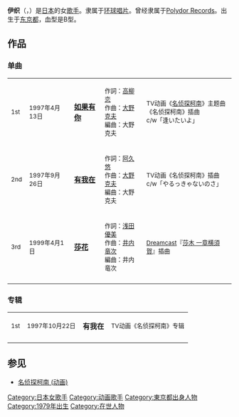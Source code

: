 {{藝人
| 姓名     = 伊织
| 類型     = 歌手
| 圖片     = 
| 圖片尺寸 =
| 圖片簡介 = 
| 原名     =
| 外文名   =
| 外文     =
| 羅馬拼音 =
| 英文名   =
| 綽號     =
| 其他藝名 =
| 國籍     = {{JPN}}
| 語言     = [[日本語|日本語]]
| 出道作   = 
| 出道日期 = 1997年
| 代表作   =
| 活躍年代 =
| 唱片公司 = 
| 經紀公司 = [[环球唱片|环球唱片]]
| 網站     = 
| 相關團體 =
| 獎項     =
| IMDb    =
| 現任成員 = 
| 過往成員 = 
| 音樂專輯 =
| 電影     =
| 電視節目 =
| 舞臺劇   =
| 書籍     =
}}

'''伊织'''（{{lang-ja|いおり}}，{{bd|1979年|2月6日||}}）是[[日本|日本]]的女[[歌手|歌手]]。隶属于[[环球唱片|环球唱片]]。曾经隶属于[[Polydor_Records|Polydor Records]]。出生于[[东京都|东京都]]，血型是B型。

== 作品 ==
=== 单曲 ===
{|class=wikitable border="1" cellpadding="3"
|-
|<small>1st</small>
|<small>1997年4月13日</small>
|'''[[如果有你|如果有你]]'''
|<small>作詞：[[高柳恋|高柳恋]]<br/>作曲：[[大野克夫|大野克夫]]<br/>編曲：大野克夫</small>
|<small>TV动画《[[名侦探柯南_(动画)|名侦探柯南]]》主题曲<br/>《名侦探柯南》插曲<br/>c/w「逢いたいよ」</small>
|-
|<small>2nd</small>
|<small>1997年9月26日</small>
|'''[[有我在_(歌曲)|有我在]]'''
|<small>作詞：[[阿久悠|阿久悠]]<br/>作曲：[[大野克夫|大野克夫]]<br/>編曲：大野克夫</small>
|<small>TV动画《名侦探柯南》插曲<br/>c/w「やるっきゃないのさ」</small>
|-
|<small>3rd</small>
|<small>1999年4月1日</small>
|'''[[莎花|莎花]]'''
|<small>作詞：[[浅田優美|浅田優美]]<br/>作曲：[[井内竜次|井内竜次]]<br/>編曲：井内竜次</small>
|<small>[[Dreamcast|Dreamcast]]『[[莎木|莎木 一章横須賀]]』插曲</small>
|-
|}

=== 专辑 ===
{| class=wikitable border="1" cellpadding="3"
|-
|<small>1st</small>
|<small>1997年10月22日</small>
|'''有我在'''
|<small>TV动画《名侦探柯南》专辑</small>
|-
|}

== 参见 ==
* [[名侦探柯南_(动画)|名侦探柯南 (动画)]]

{{Singer-stub}}

{{DEFAULTSORT:IORI}}
[[Category:日本女歌手|Category:日本女歌手]]
[[Category:动画歌手|Category:动画歌手]]
[[Category:東京都出身人物|Category:東京都出身人物]]
[[Category:1979年出生|Category:1979年出生]]
[[Category:在世人物|Category:在世人物]]